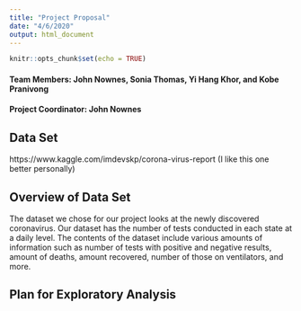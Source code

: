 ```yaml
---
title: "Project Proposal"
date: "4/6/2020"
output: html_document
---
```


```r
knitr::opts_chunk$set(echo = TRUE)
```

#### Team Members:  John Nownes, Sonia Thomas, Yi Hang Khor, and Kobe Pranivong
#### Project Coordinator: John Nownes
## Data Set
https://www.kaggle.com/imdevskp/corona-virus-report (I like this one better personally)

## Overview of Data Set
The dataset we chose for our project looks at the newly discovered coronavirus. Our dataset has the number of tests conducted in each state at a daily level. The contents of the dataset include various amounts of information such as number of tests with positive and negative results, amount of deaths, amount recovered, number of those on ventilators, and more. 

## Plan for Exploratory Analysis